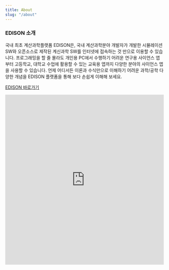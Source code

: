```yaml
---
title: About
slug: "/about"
---
```



### EDISON 소개

국내 최초 계산과학플랫폼 EDISON은, 국내 계산과학분야 개발자가 개발한 시뮬레이션 SW와 오픈소스로 제작된 계신과학 SW를 인터넷에 접속하는 것 만으로 이용할 수 있습니다. 프로그래밍을 할 줄 몰라도 개인용 PC에서 수행하기 어려운 연구용 사이언스 앱부터 고등학교, 대학교 수업에 활용할 수 있는 교육용 앱까지 다양한 분야의 사이언스 앱을 사용할 수 있습니다. 언제 어디서든 이론과 수식만으로 이해하기 어려운 과학/공학 다양한 개념을 EDISON 플랫폼을 통해 보다 손쉽게 이해해 보세요.

[EDISON 바로가기](https://www.edison.re.kr)


<div style='display:flex; position:relative; margin-bottom:20px; justify-content: center;'>
<iframe width="960" height="540" src="https://www.youtube.com/embed/hZFinorfLpQ" frameborder="0" allow="accelerometer; autoplay; clipboard-write; encrypted-media; gyroscope; picture-in-picture" allowfullscreen></iframe>
</div>